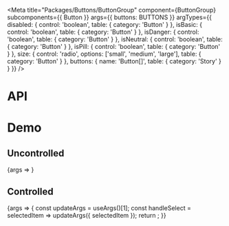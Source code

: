 
<Meta
  title="Packages/Buttons/ButtonGroup"
  component={ButtonGroup}
  subcomponents={{ Button }}
  args={{ buttons: BUTTONS }}
  argTypes={{
    disabled: { control: 'boolean', table: { category: 'Button' } },
    isBasic: { control: 'boolean', table: { category: 'Button' } },
    isDanger: { control: 'boolean', table: { category: 'Button' } },
    isNeutral: { control: 'boolean', table: { category: 'Button' } },
    isPill: { control: 'boolean', table: { category: 'Button' } },
    size: {
      control: 'radio',
      options: ['small', 'medium', 'large'],
      table: { category: 'Button' }
    },
    buttons: { name: 'Button[]', table: { category: 'Story' } }
  }}
/>

# API

<ArgsTable />

# Demo

## Uncontrolled

<Canvas>
  <Story name="Uncontrolled">{args => <ButtonGroupStory {...args} />}</Story>
</Canvas>

## Controlled

<Canvas>
  <Story name="Controlled" args={{ selectedItem: BUTTONS[1].value }}>
    {args => {
      const updateArgs = useArgs()[1];
      const handleSelect = selectedItem => updateArgs({ selectedItem });
      return <ButtonGroupStory {...args} onSelect={handleSelect} />;
    }}
  </Story>
</Canvas>
